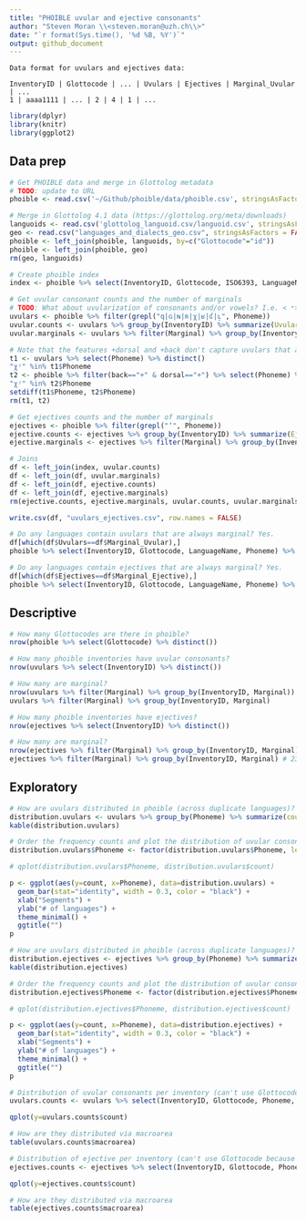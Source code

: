 ```yaml
---
title: "PHOIBLE uvular and ejective consonants"
author: "Steven Moran \\<steven.moran@uzh.ch\\>"
date: "`r format(Sys.time(), '%d %B, %Y')`"
output: github_document
---
```


```
Data format for uvulars and ejectives data:

InventoryID | Glottocode | ... | Uvulars | Ejectives | Marginal_Uvular | ...
1 | aaaa1111 | ... | 2 | 4 | 1 | ...

```

```r
library(dplyr)
library(knitr)
library(ggplot2)
```

## Data prep

```r
# Get PHOIBLE data and merge in Glottolog metadata
# TODO: update to URL
phoible <- read.csv('~/Github/phoible/data/phoible.csv', stringsAsFactors = F)

# Merge in Glottolog 4.1 data (https://glottolog.org/meta/downloads)
languoids <- read.csv('glottolog_languoid.csv/languoid.csv', stringsAsFactors = FALSE) 
geo <- read.csv("languages_and_dialects_geo.csv", stringsAsFactors = FALSE)
phoible <- left_join(phoible, languoids, by=c("Glottocode"="id"))
phoible <- left_join(phoible, geo)
rm(geo, languoids)

# Create phoible index
index <- phoible %>% select(InventoryID, Glottocode, ISO6393, LanguageName, SpecificDialect, Source, family_id, level, status, latitude, longitude, country_ids, macroarea) %>% distinct()
```

```r
# Get uvular consonant counts and the number of marginals
# TODO: What about uvularization of consonants and/or vowels? I.e. < ʶ>
uvulars <- phoible %>% filter(grepl("q|ɢ|ɴ|ʀ|χ|ʁ|ʛ|ʟ̠", Phoneme))
uvular.counts <- uvulars %>% group_by(InventoryID) %>% summarize(Uvulars=n())
uvular.marginals <- uvulars %>% filter(Marginal) %>% group_by(InventoryID) %>% summarize(Marginal_Uvular=n())
```

```r
# Note that the features +dorsal and +back don't capture uvulars that are palatalized (negates [back])
t1 <- uvulars %>% select(Phoneme) %>% distinct()
"χʲ" %in% t1$Phoneme
t2 <- phoible %>% filter(back=="+" & dorsal=="+") %>% select(Phoneme) %>% distinct()
"χʲ" %in% t2$Phoneme
setdiff(t1$Phoneme, t2$Phoneme)
rm(t1, t2)
```

```r
# Get ejectives counts and the number of marginals
ejectives <- phoible %>% filter(grepl("ʼ", Phoneme))
ejective.counts <- ejectives %>% group_by(InventoryID) %>% summarize(Ejectives=n())
ejective.marginals <- ejectives %>% filter(Marginal) %>% group_by(InventoryID) %>% summarize(Marginal_Ejective=n())
```

```r
# Joins
df <- left_join(index, uvular.counts)
df <- left_join(df, uvular.marginals)
df <- left_join(df, ejective.counts)
df <- left_join(df, ejective.marginals)
rm(ejective.counts, ejective.marginals, uvular.counts, uvular.marginals)

write.csv(df, "uvulars_ejectives.csv", row.names = FALSE)
```

```r
# Do any languages contain uvulars that are always marginal? Yes.
df[which(df$Uvulars==df$Marginal_Uvular),]
phoible %>% select(InventoryID, Glottocode, LanguageName, Phoneme) %>% filter(InventoryID==354) %>% filter(grepl("q|ɢ|ɴ|ʀ|χ|ʁ|ʛ|ʟ̠", Phoneme))
```

```r
# Do any languages contain ejectives that are always marginal? Yes.
df[which(df$Ejectives==df$Marginal_Ejective),]
phoible %>% select(InventoryID, Glottocode, LanguageName, Phoneme) %>% filter(InventoryID==1276) %>% filter(grepl("ʼ", Phoneme))
```

## Descriptive

```r
# How many Glottocodes are there in phoible?
nrow(phoible %>% select(Glottocode) %>% distinct())

# How many phoible inventories have uvular consonants?
nrow(uvulars %>% select(InventoryID) %>% distinct())

# How many are marginal?
nrow(uvulars %>% filter(Marginal) %>% group_by(InventoryID, Marginal)) # 21 rows
uvulars %>% filter(Marginal) %>% group_by(InventoryID, Marginal)

# How many phoible inventories have ejectives?
nrow(ejectives %>% select(InventoryID) %>% distinct())

# How many are marginal?
nrow(ejectives %>% filter(Marginal) %>% group_by(InventoryID, Marginal))
ejectives %>% filter(Marginal) %>% group_by(InventoryID, Marginal) # 23 rows
```

## Exploratory

```r
# How are uvulars distributed in phoible (across duplicate languages)?
distribution.uvulars <- uvulars %>% group_by(Phoneme) %>% summarize(count=n()) %>% arrange(desc(count))
kable(distribution.uvulars)

# Order the frequency counts and plot the distribution of uvular consonants in the sample
distribution.uvulars$Phoneme <- factor(distribution.uvulars$Phoneme, levels=distribution.uvulars$Phoneme[order(-distribution.uvulars$count)])

# qplot(distribution.uvulars$Phoneme, distribution.uvulars$count)

p <- ggplot(aes(y=count, x=Phoneme), data=distribution.uvulars) +
  geom_bar(stat="identity", width = 0.3, color = "black") +
  xlab("Segments") +
  ylab("# of languages") +
  theme_minimal() +
  ggtitle("")
p
```

```r
# How are uvulars distributed in phoible (across duplicate languages)?
distribution.ejectives <- ejectives %>% group_by(Phoneme) %>% summarize(count=n()) %>% arrange(desc(count))
kable(distribution.ejectives)

# Order the frequency counts and plot the distribution of uvular consonants in the sample
distribution.ejectives$Phoneme <- factor(distribution.ejectives$Phoneme, levels=distribution.ejectives$Phoneme[order(-distribution.ejectives$count)])

# qplot(distribution.ejectives$Phoneme, distribution.ejectives$count)

p <- ggplot(aes(y=count, x=Phoneme), data=distribution.ejectives) +
  geom_bar(stat="identity", width = 0.3, color = "black") +
  xlab("Segments") +
  ylab("# of languages") +
  theme_minimal() +
  ggtitle("")
p
```



```r
# Distribution of uvular consonants per inventory (can't use Glottocode because there are multiple doculects)
uvulars.counts <- uvulars %>% select(InventoryID, Glottocode, Phoneme, macroarea) %>% group_by(InventoryID, Glottocode, macroarea) %>% summarize(count=n()) %>% arrange(desc(count))

qplot(y=uvulars.counts$count)

# How are they distributed via macroarea
table(uvulars.counts$macroarea)
```

```r
# Distribution of ejective per inventory (can't use Glottocode because there are multiple doculects)
ejectives.counts <- ejectives %>% select(InventoryID, Glottocode, Phoneme, macroarea) %>% group_by(InventoryID, Glottocode, macroarea) %>% summarize(count=n()) %>% arrange(desc(count))

qplot(y=ejectives.counts$count)

# How are they distributed via macroarea
table(ejectives.counts$macroarea)
```


